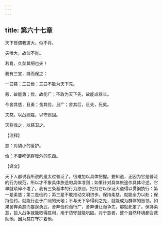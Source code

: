 ```yaml
---
---
---
```

title: 第六十七章
---

天下皆谓我道大，似不肖。

夫唯大，故似不肖。

若肖，久矣其细也夫！

我有三宝，持而保之：

一曰慈；二曰俭；三曰不敢为天下先。

慈，故能勇；俭，故能广；不敢为天下先，故能成器长。

今舍其慈，且勇；舍其俭，且广；舍其后，且先，死矣。

夫慈，以战则胜，以守则固。

天将救之，以慈卫之。

【注释】

慈：对幼小的爱护。

俭：不要吃饱穿暖外的东西。

【译文】

天下人都说我所说的道太过普泛了，很难加以具体把握。要知道，正因为它是普泛的行为规范，所以才不象具体旅途的具体准则；如果针对具体旅途作具体论述，它早就琐碎不堪了。我有三条基本的行为原则，把持它以保证大道得以贯彻执行：第一是柔慈；第二是俭约；第三是不敢推动文明进步。保持柔慈，就能全力以赴；保持俭约，就能行走于广阔的天地；不与天下争得利之先，就能成为群体的首领。如果舍弃柔慈而妄逞勇武，舍弃俭约而行广，舍弃谦让而争先，那就死定了。保持柔慈，投入战争就能取得胜利，用于防守就能巩固。对于慈者，整个自然环境都会救助他，因为慈在守护着他。